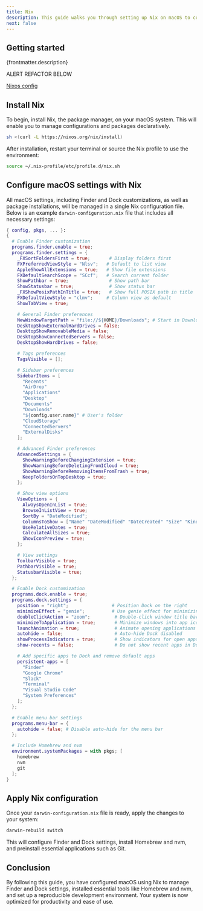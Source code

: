 ```yaml
---
title: Nix
description: This guide walks you through setting up Nix on macOS to configure native settings and preinstall essential apps and configurations.
next: false
---
```



## Getting started

<p>{frontmatter.description}</p>

<Aside type="caution">
ALERT REFACTOR BELOW

[Nixos config](https://github.com/dustinlyons/nixos-config?tab=readme-ov-file#for-macos-january-2025)

</Aside>

## Install Nix

To begin, install Nix, the package manager, on your macOS system. This will enable you to manage configurations and packages declaratively.

```sh
sh <(curl -L https://nixos.org/nix/install)
```

After installation, restart your terminal or source the Nix profile to use the environment:

```sh
source ~/.nix-profile/etc/profile.d/nix.sh
```

## Configure macOS settings with Nix

All macOS settings, including Finder and Dock customizations, as well as package installations, will be managed in a single Nix configuration file. Below is an example `darwin-configuration.nix` file that includes all necessary settings:

```nix title="darwin-configuration.nix"
{ config, pkgs, ... }:
{
  # Enable Finder customization
  programs.finder.enable = true;
  programs.finder.settings = {
    _FXSortFoldersFirst = true;       # Display folders first
    FXPreferredViewStyle = "Nlsv";   # Default to list view
    AppleShowAllExtensions = true;   # Show file extensions
    FXDefaultSearchScope = "SCcf";   # Search current folder
    ShowPathbar = true;               # Show path bar
    ShowStatusbar = true;             # Show status bar
    _FXShowPosixPathInTitle = true;   # Show full POSIX path in title
    FXDefaultViewStyle = "clmv";     # Column view as default
    ShowTabView = true;

    # General Finder preferences
    NewWindowTargetPath = "file://${HOME}/Downloads"; # Start in Downloads
    DesktopShowExternalHardDrives = false;
    DesktopShowRemovableMedia = false;
    DesktopShowConnectedServers = false;
    DesktopShowHardDrives = false;

    # Tags preferences
    TagsVisible = [];

    # Sidebar preferences
    SidebarItems = [
      "Recents"
      "AirDrop"
      "Applications"
      "Desktop"
      "Documents"
      "Downloads"
      "${config.user.name}" # User's folder
      "CloudStorage"
      "ConnectedServers"
      "ExternalDisks"
    ];

    # Advanced Finder preferences
    AdvancedSettings = {
      ShowWarningBeforeChangingExtension = true;
      ShowWarningBeforeDeletingFromICloud = true;
      ShowWarningBeforeRemovingItemsFromTrash = true;
      KeepFoldersOnTopDesktop = true;
    };

    # Show view options
    ViewOptions = {
      AlwaysOpenInList = true;
      BrowseInListView = true;
      SortBy = "DateModified";
      ColumnsToShow = ["Name" "DateModified" "DateCreated" "Size" "Kind"];
      UseRelativeDates = true;
      CalculateAllSizes = true;
      ShowIconPreview = true;
    };

    # View settings
    ToolbarVisible = true;
    PathbarVisible = true;
    StatusbarVisible = true;
  };

  # Enable Dock customization
  programs.dock.enable = true;
  programs.dock.settings = {
    position = "right";                # Position Dock on the right
    minimizeEffect = "genie";          # Use genie effect for minimizing
    doubleClickAction = "zoom";         # Double-click window title bar to zoom
    minimizeToApplication = true;       # Minimize windows into app icon
    launchAnimation = true;             # Animate opening applications
    autohide = false;                   # Auto-hide Dock disabled
    showProcessIndicators = true;       # Show indicators for open apps
    show-recents = false;               # Do not show recent apps in Dock

    # Add specific apps to Dock and remove default apps
    persistent-apps = [
      "Finder"
      "Google Chrome"
      "Slack"
      "Terminal"
      "Visual Studio Code"
      "System Preferences"
    ];
  };

  # Enable menu bar settings
  programs.menu-bar = {
    autohide = false; # Disable auto-hide for the menu bar
  };

  # Include Homebrew and nvm
  environment.systemPackages = with pkgs; [
    homebrew
    nvm
    git
  ];
}
```

## Apply Nix configuration

Once your `darwin-configuration.nix` file is ready, apply the changes to your system:

```sh
darwin-rebuild switch
```

This will configure Finder and Dock settings, install Homebrew and nvm, and preinstall essential applications such as Git.

## Conclusion

By following this guide, you have configured macOS using Nix to manage Finder and Dock settings, installed essential tools like Homebrew and nvm, and set up a reproducible development environment. Your system is now optimized for productivity and ease of use.
